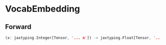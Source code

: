 
# VocabEmbedding





## Forward
```rust
(x: jaxtyping.Integer[Tensor, '... n']) -> jaxtyping.Float[Tensor, '... n d']
```
